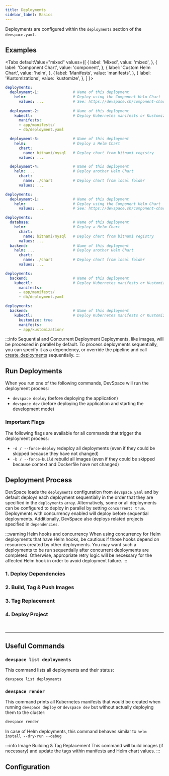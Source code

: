 ```yaml
---
title: Deployments
sidebar_label: Basics
---
```



Deployments are configured within the `deployments` section of the `devspace.yaml`.

## Examples

<Tabs
  defaultValue="mixed"
  values={[
    { label: 'Mixed', value: 'mixed', },
    { label: 'Component Chart', value: 'component', },
    { label: 'Custom Helm Chart', value: 'helm', },
    { label: 'Manifests', value: 'manifests', },
    { label: 'Kustomizations', value: 'kustomize', },
  ]
}>
<TabItem value="mixed">

```yaml
deployments:
  deployment-1:               # Name of this deployment
    helm:                     # Deploy using the Component Helm Chart
      values: ...             # See: https://devspace.sh/component-chart/docs/introduction
  
  deployment-2:               # Name of this deployment
    kubectl:                  # Deploy Kubernetes manifests or Kustomizations
      manifests:
      - app/manifests/
      - db/deployment.yaml

  deployment-3:               # Name of this deployment
    helm:                     # Deploy a Helm Chart
      chart:
        name: bitnami/mysql   # Deploy chart from bitnami registry
      values: ...

  deployment-4:               # Name of this deployment
    helm: ...                 # Deploy another Helm Chart
      chart:
        name: ./chart         # Deploy chart from local folder
      values: ...
```

</TabItem>
<TabItem value="component">

```yaml
deployments:
  deployment-1:               # Name of this deployment
    helm:                     # Deploy using the Component Helm Chart
      values: ...             # See: https://devspace.sh/component-chart/docs/introduction
```

</TabItem>
<TabItem value="helm">

```yaml
deployments:
  database:                   # Name of this deployment
    helm:                     # Deploy a Helm Chart
      chart:
        name: bitnami/mysql   # Deploy chart from bitnami registry
      values: ...
  backend:                    # Name of this deployment
    helm: ...                 # Deploy another Helm Chart
      chart:
        name: ./chart         # Deploy chart from local folder
      values: ...
```

</TabItem>
<TabItem value="manifests">

```yaml
deployments:
  backend:                    # Name of this deployment
    kubectl:                  # Deploy Kubernetes manifests or Kustomizations
      manifests:
      - app/manifests/
      - db/deployment.yaml
```

</TabItem>
<TabItem value="kustomize">

```yaml
deployments:
  backend:                    # Name of this deployment
    kubectl:                  # Deploy Kubernetes manifests or Kustomizations
      kustomize: true
      manifests:
      - app/kustomization/
```

</TabItem>
</Tabs>

:::info Sequential and Concurrent Deployment
Deployments, like images, will be processed in parallel by default. To process deployments sequentially, you can specify it as a dependency, or override the pipeline and call [create_deployments](../../configuration/functions/README.mdx#create_deployments) sequentially.
:::

## Run Deployments
When you run one of the following commands, DevSpace will run the deployment process:
- `devspace deploy` (before deploying the application)
- `devspace dev` (before deploying the application and starting the development mode)

### Important Flags
The following flags are available for all commands that trigger the deployment process:
- `-d / --force-deploy` redeploy all deployments (even if they could be skipped because they have not changed)
- `-b / --force-build` rebuild all images (even if they could be skipped because context and Dockerfile have not changed)


## Deployment Process
DevSpace loads the `deployments` configuration from `devspace.yaml` and by default deploys each deployment sequentially in the order that they are specified in the `deployments` array. Alternatively, some or all deployments can be configured to deploy in parallel by setting `concurrent: true`. Deployments with concurrency enabled will deploy before sequential deployments. Additionally, DevSpace also deploys related projects specified in `dependencies`.

:::warning Helm hooks and concurrency
When using concurrency for Helm deployments that have Helm hooks, be cautious if those hooks depend on resources created by other deployments. You may want such a deployments to be run sequentially after concurrent deployments are completed. Otherwise, appropriate retry logic will be necessary for the affected Helm hook in order to avoid deployment failure.
:::

### 1. Deploy Dependencies

<FragmentWorkflowDeployDependencies/>


### 2. Build, Tag &amp; Push Images

<FragmentWorkflowBuildImages/>


### 3. Tag Replacement

<FragmentWorkflowReplaceTags/>


### 4. Deploy Project

<FragmentWorkflowDeployProject/>

<br/>

---

## Useful Commands

### `devspace list deployments`
This command lists all deployments and their status:
```bash
devspace list deployments
```

### `devspace render`
This command prints all Kubernetes manifests that would be created when running `devspace deploy` or `devspace dev` but without actually deploying them to the cluster:
```bash
devspace render
```
In case of Helm deployments, this command behaves similar to `helm install --dry-run --debug`

:::info Image Building & Tag Replacement
This command will build images (if necessary) and update the tags within manifests and Helm chart values.
:::


## Configuration

<ConfigPartialDeployments/>
